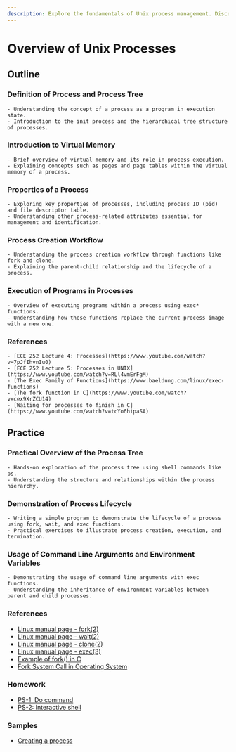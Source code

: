 ```yaml
---
description: Explore the fundamentals of Unix process management. Discover key concepts such as processes, virtual memory, and creation workflows. Master command line arguments and environment variables for efficient process control. Elevate your understanding of Unix systems today.
---
```


# Overview of Unix Processes

## Outline
### Definition of Process and Process Tree
    - Understanding the concept of a process as a program in execution state.
    - Introduction to the init process and the hierarchical tree structure of processes.

### Introduction to Virtual Memory
    - Brief overview of virtual memory and its role in process execution.
    - Explaining concepts such as pages and page tables within the virtual memory of a process.

### Properties of a Process
    - Exploring key properties of processes, including process ID (pid) and file descriptor table.
    - Understanding other process-related attributes essential for management and identification.

### Process Creation Workflow
    - Understanding the process creation workflow through functions like fork and clone.
    - Explaining the parent-child relationship and the lifecycle of a process.

### Execution of Programs in Processes
    - Overview of executing programs within a process using exec* functions.
    - Understanding how these functions replace the current process image with a new one.

### References
    - [ECE 252 Lecture 4: Processes](https://www.youtube.com/watch?v=7pJfIhvnIu0)
    - [ECE 252 Lecture 5: Processes in UNIX](https://www.youtube.com/watch?v=RLl4vmErFgM)
    - [The Exec Family of Functions](https://www.baeldung.com/linux/exec-functions)
    - [The fork function in C](https://www.youtube.com/watch?v=cex9XrZCU14)
    - [Waiting for processes to finish in C](https://www.youtube.com/watch?v=tcYo6hipaSA)

## Practice
### Practical Overview of the Process Tree
    - Hands-on exploration of the process tree using shell commands like ps.
    - Understanding the structure and relationships within the process hierarchy.

### Demonstration of Process Lifecycle
    - Writing a simple program to demonstrate the lifecycle of a process using fork, wait, and exec functions.
    - Practical exercises to illustrate process creation, execution, and termination.

### Usage of Command Line Arguments and Environment Variables
    - Demonstrating the usage of command line arguments with exec functions.
    - Understanding the inheritance of environment variables between parent and child processes.

### References
   - [Linux manual page - fork(2)](https://man7.org/linux/man-pages/man2/fork.2.html)
   - [Linux manual page - wait(2)](https://man7.org/linux/man-pages/man2/wait.2.html)
   - [Linux manual page - clone(2)](https://man7.org/linux/man-pages/man2/clone.2.html)
   - [Linux manual page - exec(3)](https://man7.org/linux/man-pages/man3/exec.3.html)
   - [Example of fork() in C](https://www.geeksforgeeks.org/fork-system-call/)
   - [Fork System Call in Operating System](https://www.geeksforgeeks.org/fork-system-call-in-operating-system/)

### Homework
   - [PS-1: Do command](/linux-programming/tasks/processes/do-command/)
   - [PS-2: Interactive shell](/linux-programming/tasks/processes/interactive-shell/)

### Samples
   - [Creating a process](/linux-programming/samples/create-process/)
   